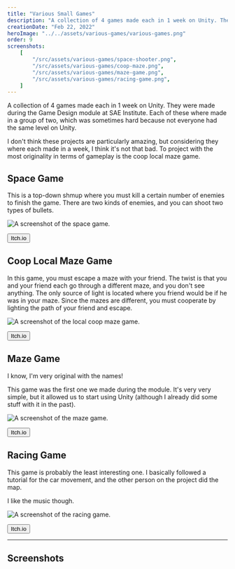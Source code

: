 ```yaml
---
title: "Various Small Games"
description: "A collection of 4 games made each in 1 week on Unity. They where made during the Game Design module at SAE Institute."
creationDate: "Feb 22, 2022"
heroImage: "../../assets/various-games/various-games.png"
order: 9
screenshots:
    [
        "/src/assets/various-games/space-shooter.png",
        "/src/assets/various-games/coop-maze.png",
        "/src/assets/various-games/maze-game.png",
        "/src/assets/various-games/racing-game.png",
    ]
---
```



A collection of 4 games made each in 1 week on Unity. They were made during the Game Design module at SAE Institute.
Each of these where made in a group of two, which was sometimes hard because not everyone had the same level on Unity.

I don't think these projects are particularly amazing, but considering they where each made in a week, I think it's not that bad.
To project with the most originality in terms of gameplay is the coop local maze game.

## Space Game

This is a top-down shmup where you must kill a certain number of enemies to finish the game.
There are two kinds of enemies, and you can shoot two types of bullets.

![A screenshot of the space game.](../../assets/various-games/space-shooter.png)

<Button href="https://sstyles.itch.io/spacegame">Itch.io</Button>

## Coop Local Maze Game

In this game, you must escape a maze with your friend.
The twist is that you and your friend each go through a different maze, and you don't see anything.
The only source of light is located where you friend would be if he was in your maze.
Since the mazes are different, you must cooperate by lighting the path of your friend and escape.

![A screenshot of the local coop maze game.](../../assets/various-games/coop-maze.png)

<Button href="https://stowy.itch.io/coop-local-maze-game">Itch.io</Button>

## Maze Game

I know, I'm very original with the names!

This game was the first one we made during the module.
It's very very simple, but it allowed us to start using Unity (although I already did some stuff with it in the past).

![A screenshot of the maze game.](../../assets/various-games/maze-game.png)

<Button href="https://stowy.itch.io/maze-game">Itch.io</Button>

## Racing Game

This game is probably the least interesting one.
I basically followed a tutorial for the car movement, and the other person on the project did the map.

I like the music though.

![A screenshot of the racing game.](../../assets/various-games/racing-game.png)

<Button href="https://stowy.itch.io/racing-game">Itch.io</Button>

---

## Screenshots


<ScreenshotList screenshots={frontmatter.screenshots} />
